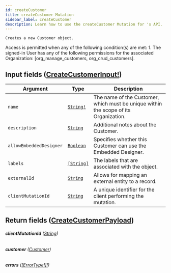 ```yaml
---
id: createCustomer
title: createCustomer Mutation
sidebar_label: createCustomer
description: Learn how to use the createCustomer Mutation for 's API.
---
```


    Creates a new Customer object.

Access is permitted when any of the following condition(s) are met: 1. The signed-in User has any of the following permissions for the associated Organization: [org_manage_customers, org_crud_customers].

## Input fields ([CreateCustomerInput!](api/schema/input_object/CreateCustomerInput.mdx))

| Argument                | Type                                       | Description                                                                          |
| ----------------------- | ------------------------------------------ | ------------------------------------------------------------------------------------ |
| `name`                  | [`String!`](api/schema/scalar/String.mdx)  | The name of the Customer, which must be unique within the scope of its Organization. |
| `description`           | [`String`](api/schema/scalar/String.mdx)   | Additional notes about the Customer.                                                 |
| `allowEmbeddedDesigner` | [`Boolean`](api/schema/scalar/Boolean.mdx) | Specifies whether this Customer can use the Embedded Designer.                       |
| `labels`                | [`[String]`](api/schema/scalar/String.mdx) | The labels that are associated with the object.                                      |
| `externalId`            | [`String`](api/schema/scalar/String.mdx)   | Allows for mapping an external entity to a  record.                         |
| `clientMutationId`      | [`String`](api/schema/scalar/String.mdx)   | A unique identifier for the client performing the mutation.                          |

## Return fields ([CreateCustomerPayload](api/schema/object/CreateCustomerPayload.mdx))

###### <b>clientMutationId</b> ([String](api/schema/scalar/String.mdx))

###### <b>customer</b> ([Customer](api/schema/object/Customer.mdx))

###### <b>errors</b> ([[ErrorType!]!](api/schema/object/ErrorType.mdx))
